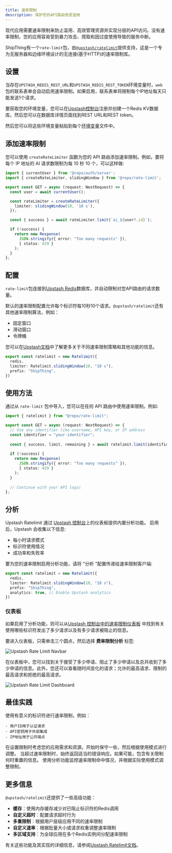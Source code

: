```yaml
---
title: 速率限制
description: 保护您的API路由免受滥用
---
```


现代应用需要速率限制来防止滥用、高效管理资源并实现分层的API访问。没有速率限制，您的应用容易受到暴力攻击、爬取和因过度使用导致的服务中断。

ShipThing有一个`rate-limit`包，由[`@upstash/ratelimit`](https://github.com/upstash/ratelimit-js)提供支持，这是一个专为无服务器和边缘环境设计的无连接(基于HTTP)的速率限制库。

## 设置

当存在`UPSTASH_REDIS_REST_URL`和`UPSTASH_REDIS_REST_TOKEN`环境变量时，`web`包的联系表单会自动启用速率限制。如果启用，联系表单将限制每个IP地址每天只能发送1个请求。

要获取您的环境变量，您可以在[Upstash控制台](https://console.upstash.com)注册并创建一个Redis KV数据库。然后您可以在数据库详情页面找到REST URL和REST token。

然后您可以将这些环境变量粘贴到每个[环境变量](/zh/env)文件中。

## 添加速率限制

您可以使用 `createRateLimiter` 函数为您的 API 路由添加速率限制。例如，要将每个 IP 地址的 AI 请求数限制为每 10 秒 10 个，可以这样做:

```ts apps/app/api/chat/route.ts
import { currentUser } from '@repo/auth/server';
import { createRateLimiter, slidingWindow } from '@repo/rate-limit';

export const GET = async (request: NextRequest) => {
  const user = await currentUser();

  const rateLimiter = createRateLimiter({
    limiter: slidingWindow(10, '10 s'),
  });

  const { success } = await rateLimiter.limit(`ai_${user?.id}`);

  if (!success) {
    return new Response(
      JSON.stringify({ error: "Too many requests" }), 
      { status: 429 }
    );
  }
};
```

## 配置

`rate-limit`包连接到[Upstash Redis](https://upstash.com/docs/redis/overall/getstarted)数据库，并自动限制对您API路由的请求数量。

默认的速率限制配置允许每个标识符每10秒10个请求。`@upstash/ratelimit`还有其他速率限制算法，例如：

- 固定窗口
- 滑动窗口
- 令牌桶

您可以在[Upstash文档](https://upstash.com/docs/redis/sdks/ratelimit-ts/algorithms)中了解更多关于不同速率限制策略和其他功能的信息。

```ts packages/rate-limit/index.ts
export const ratelimit = new Ratelimit({
  redis,
  limiter: Ratelimit.slidingWindow(10, "10 s"),
  prefix: "ShipThing",
})
```

## 使用方法

通过从 `rate-limit` 包中导入，您可以在任何 API 路由中使用速率限制。例如:

```typescript apps/api/app/ratelimit/upstash/route.ts {7}
import { ratelimit } from "@repo/rate-limit";

export const GET = async (request: NextRequest) => {
  // Use any identifier like username, API key, or IP address
  const identifier = "your-identifier";
  
  const { success, limit, remaining } = await ratelimit.limit(identifier);
  
  if (!success) {
    return new Response(
      JSON.stringify({ error: "Too many requests" }), 
      { status: 429 }
    );
  }
  
  // Continue with your API logic
};
```

## 分析

Upstash Ratelimit 通过 [Upstash 控制台](https://console.upstash.com)上的仪表板提供内置分析功能。  启用后，Upstash 会收集以下信息:

- 每小时请求模式
- 标识符使用情况
- 成功率和失败率

要为您的速率限制启用分析功能，请将 "分析 "配置传递给速率限制客户端:

```typescript packages/security/index.ts
export const ratelimit = new Ratelimit({
  redis,
  limiter: Ratelimit.slidingWindow(10, "10 s"),
  prefix: "ShipThing",
  analytics: true, // Enable Upstash analytics
})
```

### 仪表板

如果启用了分析功能，则可以从[Upstash 控制台中的速率限制仪表板](https://console.upstash.com/ratelimit) 中找到有关使用哪些标识符发出了多少请求以及有多少请求被阻止的信息。

要进入仪表板，只需单击三个圆点，然后选择 **费率限制分析** 标签:

<Frame>
  <img src="/images/upstash-ratelimit-navbar.png" alt="Upstash Rate Limit Navbar" />
</Frame>

在仪表板中，您可以找到关于接受了多少申请、阻止了多少申请以及总共收到了多少申请的信息。此外，您还可以查看随时间变化的请求；允许的最高请求、限制的最高请求和拒绝的最高请求。

<Frame>
  <img src="/images/upstash-ratelimit-dashboard.png" alt="Upstash Rate Limit Dashboard" />
</Frame>

## 最佳实践

<Steps>
  <Step title="选择合适的标识符">
    使用有意义的标识符进行速率限制，例如：

    - 用户ID用于认证请求
    - API密钥用于外部集成
    - IP地址用于公共端点
  </Step>

  <Step title="配置速率限制">
    在设置限制时考虑您的应用需求和资源。开始时保守一些，然后根据使用模式进行调整。
  </Step>

  <Step title="实现错误处理">
    当超过速率限制时，始终返回适当的错误响应。如果可能，包含有关限制何时重置的信息。
  </Step>

  <Step title="监控和调整">
    使用分析功能监控速率限制命中情况，并根据实际使用模式调整限制。
  </Step>
</Steps>

## 更多信息

`@upstash/ratelimit`还提供了一些高级功能：

- **缓存**：使用内存缓存减少对已阻止标识符的Redis调用
- **自定义超时**：配置请求超时行为
- **多重限制**：根据用户层级应用不同的速率限制
- **自定义速率**：根据批量大小或请求权重调整速率限制
- **多区域支持**：为全球应用在多个Redis实例间分配速率限制

有关这些功能及其实现的详细信息，请参阅[Upstash Ratelimit文档](https://upstash.com/docs/redis/sdks/ratelimit-ts/overview)。